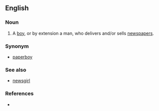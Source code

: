 ==English==

===Noun===
{{en-noun}}

# A [[boy]], or by extension a man, who delivers and/or sells [[newspapers]].

===Synonym===
* [[paperboy]]

===See also===
*[[newsgirl]]

===References===
* {{R:Websters}}